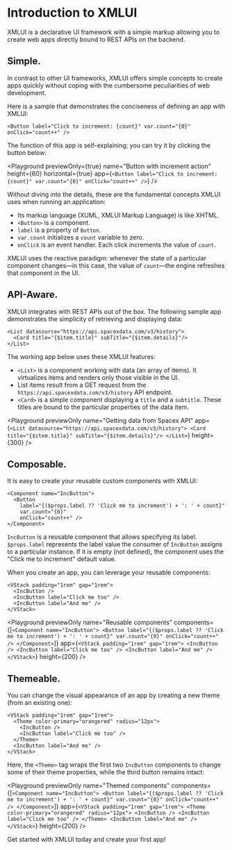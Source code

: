 # Introduction to XMLUI

XMLUI is a declarative UI framework with a simple markup allowing you to create web apps directly bound to REST APIs on the backend.

## Simple.

In contrast to other UI frameworks, XMLUI offers simple concepts to create apps quickly without coping with the cumbersome peculiarities of web development.

Here is a sample that demonstrates the conciseness of defining an app with XMLUI:

```ueml copy
<Button label="Click to increment: {count}" var.count="{0}" onClick="count++" />
```

The function of this app is self-explaining; you can try it by clicking the button below:

<Playground
    previewOnly={true}
    name="Button with increment action"
    height={60}
    horizontal={true}
    app={`
      <Button
        label="Click to increment: {count}"
        var.count="{0}" onClick="count++" />
  `}
/>

Without diving into the details, these are the fundamental concepts XMLUI uses when running an application:

- Its markup language (XUML, XMLUI Markup Language) is like XHTML.
- `<Button>` is a component.
- `label` is a property of `Button`.
- `var.count` initializes a `count` variable to zero.
- `onClick` is an event handler. Each click increments the value of `count`.

XMLUI uses the reactive paradigm: whenever the state of a particular component changes―in this case, the value of `count`―the engine refreshes that component in the UI.

## API-Aware.

XMLUI integrates with REST APIs out of the box. The following sample app demonstrates the simplicity of retrieving and displaying data: 

```ueml copy
<List datasource="https://api.spacexdata.com/v3/history">
  <Card title="{$item.title}" subTitle="{$item.details}"/>
</List>
```

The working app below uses these XMLUI features:
- `<List>` is a component working with data (an array of items). It virtualizes items and renders only those visible in the UI.
- List items result from a GET request from the `https://api.spacexdata.com/v3/history` API endpoint.
- `<Card>` is a simple component displaying a `title` and a `subtitle`. These titles are bound to the particular properties of the data item.

<Playground
    previewOnly
    name="Getting data from Spacex API"
    app={`
    <List datasource="https://api.spacexdata.com/v3/history">
      <Card title="{$item.title}" subTitle="{$item.details}"/>
    </List>
    `}
    height={300}
/>

## Composable.

It is easy to create your reusable custom components with XMLUI:

```ueml
<Component name="IncButton">
  <Button 
    label="{($props.label ?? 'Click me to increment') + ': ' + count}" 
    var.count="{0}" 
    onClick="count++" />
</Component>
```

`IncButton` is a reusable component that allows specifying its label. `$props.label` represents the label value the consumer of `IncButton` assigns to a particular instance. If it is empty (not defined), the component uses the "Click me to increment" default value.

When you create an app, you can leverage your reusable components:

```ueml
<VStack padding="1rem" gap="1rem">
  <IncButton />
  <IncButton label="Click me too" />
  <IncButton label="And me" />
</VStack>
```

<Playground
    previewOnly
    name="Reusable components"
    components={[`
      <Component name="IncButton">
        <Button label="{($props.label ?? 'Click me to increment') + ': ' + count}" var.count="{0}" onClick="count++" />
      </Component>
    `]}
    app={`
    <VStack padding="1rem" gap="1rem">
      <IncButton />
      <IncButton label="Click me too" />
      <IncButton label="And me" />
    </VStack>
    `}
    height={200}
/>

## Themeable.

You can change the visual appearance of an app by creating a new theme (from an existing one):

```ueml copy {2,5}
<VStack padding="1rem" gap="1rem">
  <Theme color-primary="orangered" radius="12px">
    <IncButton />
    <IncButton label="Click me too" />
  </Theme>
  <IncButton label="And me" />
</VStack>
```

Here, the `<Theme>` tag wraps the first two `IncButton` components to change some of their theme properties, while the third button remains intact:

<Playground
    previewOnly
    name="Themed components"
    components={[`
      <Component name="IncButton">
        <Button label="{($props.label ?? 'Click me to increment') + ': ' + count}" var.count="{0}" onClick="count++" />
      </Component>
    `]}
    app={`
      <VStack padding="1rem" gap="1rem">
        <Theme color-primary="orangered" radius="12px">
          <IncButton />
          <IncButton label="Click me too" />
        </Theme>
        <IncButton label="And me" />
      </VStack>
    `}
    height={200}
/>

Get started with XMLUI today and create your first app!
